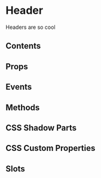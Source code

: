 # Header

Headers are so cool

## Contents

## Props


<Props/>

## Events


<Events />

## Methods


<Methods />

## CSS Shadow Parts


<Parts />

## CSS Custom Properties


<CustomProps />

## Slots


<Slots />

